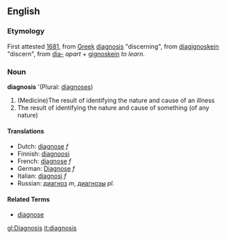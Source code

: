 ==English==
===Etymology===
First attested [[w:1681|1681]], from [[Greek]] [[diagnosis]] "discerning", from [[diagignoskein]] "discern", from [[dia-]] ''apart'' + [[gignoskein]] ''to learn''.
===Noun===
'''diagnosis''' '(Plural: [[diagnoses]])
#(Medicine)The result of identifying the nature and cause of an illness
#The result of identifying the nature and cause of something (of any nature)

====Translations====
*Dutch: [[diagnose]] ''f''
*Finnish: [[diagnoosi]]
*French: [[diagnose]] ''f''
*German: [[Diagnose]] ''f''
*Italian: [[diagnosi]] ''f''
*Russian: [[диагноз]] ''m'', [[диагнозы]] ''pl.''

====Related Terms====
*[[diagnose]]

[[gl:Diagnosis]]
[[it:diagnosis]]
